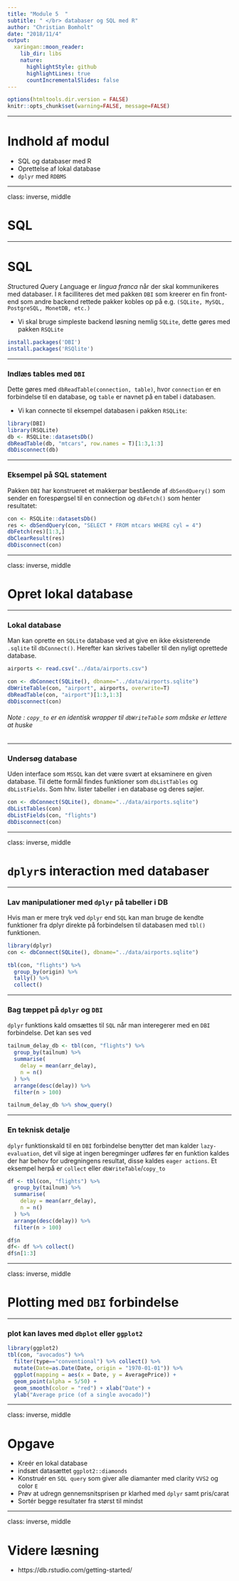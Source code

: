 ```yaml
---
title: "Module 5  "
subtitle: " </br> databaser og SQL med R"
author: "Christian Bomholt"
date: "2018/11/4"
output:
  xaringan::moon_reader:
    lib_dir: libs
    nature:
      highlightStyle: github
      highlightLines: true
      countIncrementalSlides: false
---
```


```r
options(htmltools.dir.version = FALSE)
knitr::opts_chunk$set(warning=FALSE, message=FALSE)

```


---

# Indhold af modul

-  SQL og databaser med R 
  - Oprettelse af lokal database
- `dplyr` med `RDBMS`


---

class: inverse, middle

# SQL

---

# SQL

*S*tructured *Q*uery *L*anguage er *lingua franca* når der skal kommunikeres med databaser. I `R` facilliteres det med pakken `DBI` som kreerer en fin front-end som andre backend rettede pakker kobles op på e.g. `(SQLite, MySQL, PostgreSQL, MonetDB, etc.)`   

- Vi skal bruge simpleste backend løsning nemlig `SQLite`, dette gøres med pakken `RSQLite`

```r
install.packages('DBI')
install.packages('RSQlite')
```

---

### Indlæs tables med `DBI`

Dette gøres med `dbReadTable(connection, table)`, hvor `connection` er en forbindelse til en database, og `table` er navnet på en tabel i databasen.

- Vi kan connecte til eksempel databasen i pakken `RSQLite`:

```r
library(DBI)
library(RSQLite)
db <- RSQLite::datasetsDb()
dbReadTable(db, "mtcars", row.names = T)[1:3,1:3]
dbDisconnect(db)
```

---

### Eksempel på SQL statement

Pakken `DBI` har konstrueret et makkerpar bestående af `dbSendQuery()` som sender en forespørgsel til en connection og `dbFetch()` som henter resultatet: 

```r
con <- RSQLite::datasetsDb()
res <- dbSendQuery(con, "SELECT * FROM mtcars WHERE cyl = 4")
dbFetch(res)[1:3,]
dbClearResult(res)
dbDisconnect(con)
```

---

class: inverse, middle

# Opret lokal database

---

### Lokal database

Man kan oprette en `SQLite` database ved at give en ikke eksisterende `.sqlite` til `dbConnect()`. Herefter kan skrives tabeller til den nyligt oprettede database.  


```r
airports <- read.csv("../data/airports.csv")

con <- dbConnect(SQLite(), dbname="../data/airports.sqlite")
dbWriteTable(con, "airport", airports, overwrite=T)
dbReadTable(con, "airport")[1:3,1:3]
dbDisconnect(con)
```

###### Note :  `copy_to` er en identisk wrapper til `dbWriteTable` som måske er lettere at huske

---

### Undersøg database

Uden interface som `MSSQL` kan det være svært at eksaminere en given database. Til dette formål findes funktioner som `dbListTables` og `dbListFields`. Som hhv. lister tabeller i en database og deres søjler.

```r
con <- dbConnect(SQLite(), dbname="../data/airports.sqlite")
dbListTables(con)
dbListFields(con, "flights")
dbDisconnect(con)
```


---

class: inverse, middle

# `dplyr`s interaction med databaser 

---



### Lav manipulationer med `dplyr` på tabeller i DB

Hvis man er mere tryk ved `dplyr` end `SQL` kan man bruge de kendte funktioner fra dplyr direkte på forbindelsen til databasen med `tbl()` funktionen.

```r
library(dplyr)
con <- dbConnect(SQLite(), dbname="../data/airports.sqlite")

tbl(con, "flights") %>%
  group_by(origin) %>%
  tally() %>%
  collect()
```

---

### Bag tæppet på `dplyr` og `DBI`

`dplyr` funktions kald omsættes til `SQL` når man interegerer med en `DBI` forbindelse. Det kan ses ved 

```r
tailnum_delay_db <- tbl(con, "flights") %>% 
  group_by(tailnum) %>%
  summarise(
    delay = mean(arr_delay),
    n = n()
  ) %>% 
  arrange(desc(delay)) %>%
  filter(n > 100)

tailnum_delay_db %>% show_query()
```

---

### En teknisk detalje

`dplyr` funktionskald til en `DBI` forbindelse benytter det man kalder `lazy-evaluation`, det vil sige at ingen beregminger udføres før en funktion kaldes der har behov for udregningens resultat, disse kaldes `eager actions`. Et eksempel herpå er `collect` eller `dbWriteTable`/`copy_to`

```r
df <- tbl(con, "flights") %>% 
  group_by(tailnum) %>%
  summarise(
    delay = mean(arr_delay),
    n = n()
  ) %>% 
  arrange(desc(delay)) %>%
  filter(n > 100)

df$n
df<- df %>% collect()
df$n[1:3]
```


---

class: inverse, middle

# Plotting med `DBI` forbindelse 

---

### plot kan laves med `dbplot` eller `ggplot2`

```r
library(ggplot2)
tbl(con, "avocados") %>% 
  filter(type=="conventional") %>% collect() %>% 
  mutate(Date=as.Date(Date, origin = "1970-01-01")) %>% 
  ggplot(mapping = aes(x = Date, y = AveragePrice)) +
  geom_point(alpha = 5/50) +
  geom_smooth(color = "red") + xlab("Date") +
  ylab("Average price (of a single avocado)")
```


---

class: inverse, middle

# Opgave

  - Kreér en lokal database
  - indsæt datasættet `ggplot2::diamonds`
  - Konstruér en  `SQL query` som giver alle diamanter med clarity `VVS2` og color `E`
  - Prøv at udregn gennemsnitsprisen pr klarhed med `dplyr` samt pris/carat
  - Sortér begge resultater fra størst til mindst

---

class: inverse, middle

# Videre læsning

- https://db.rstudio.com/getting-started/

